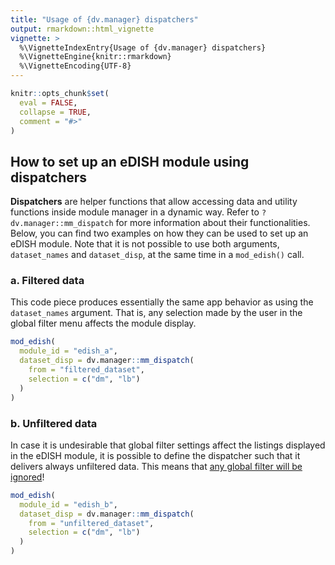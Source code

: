 ```yaml
---
title: "Usage of {dv.manager} dispatchers"
output: rmarkdown::html_vignette
vignette: >
  %\VignetteIndexEntry{Usage of {dv.manager} dispatchers}
  %\VignetteEngine{knitr::rmarkdown}
  %\VignetteEncoding{UTF-8}
---
```


```r
knitr::opts_chunk$set(
  eval = FALSE,
  collapse = TRUE,
  comment = "#>"
)
```

## How to set up an eDISH module using dispatchers

**Dispatchers** are helper functions that allow accessing data and utility functions inside module manager 
in a dynamic way. Refer to `?dv.manager::mm_dispatch` for more information about their functionalities. 
Below, you can find two examples on how they can be used to set up an eDISH module. 
Note that it is not possible to use both arguments, `dataset_names` and `dataset_disp`, 
at the same time in a `mod_edish()` call.

### a. Filtered data

This code piece produces essentially the same app behavior as using the `dataset_names` argument. 
That is, any selection made by the user in the global filter menu affects the module display. 

```r
mod_edish(
  module_id = "edish_a",
  dataset_disp = dv.manager::mm_dispatch(
    from = "filtered_dataset",
    selection = c("dm", "lb")
  )
)
```


### b. Unfiltered data

In case it is undesirable that global filter settings affect the listings displayed in the eDISH module, 
it is possible to define the dispatcher such that it delivers always unfiltered data. 
This means that [any global filter will be ignored]{.ul}!

```r
mod_edish(
  module_id = "edish_b",
  dataset_disp = dv.manager::mm_dispatch(
    from = "unfiltered_dataset",
    selection = c("dm", "lb")
  )
)
```
